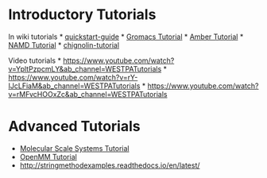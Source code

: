 = Introductory Tutorials =

In wiki tutorials * [[Quickstart Guide|quickstart-guide]] * [[Introductory Tutorial: GROMACS|Gromacs Tutorial]] * [[Introductory Tutorial: AMBER|Amber Tutorial]] * [[Introductory Tutorial: NAMD|NAMD Tutorial]] * [[Chignolin Tutorial|chignolin-tutorial]]

Video tutorials * [[An introduction to WESTPA|https://www.youtube.com/watch?v=YpltPzpcmLY&amp;ab_channel=WESTPATutorials]] * [[Introductory Tutorial: BioNetGen (systems biology software)|https://www.youtube.com/watch?v=rY-IJcLFiaM&amp;ab_channel=WESTPATutorials]] * [[Introductory Tutorial: Analysis tools|https://www.youtube.com/watch?v=rMFvcHOOxZc&amp;ab_channel=WESTPATutorials]]

= Advanced Tutorials =

* [[Molecular Scale Systems|Molecular Scale Systems Tutorial]]
* [[OpenMM|OpenMM Tutorial]]
* [[Weighted ensemble-based string method|http://stringmethodexamples.readthedocs.io/en/latest/]]

